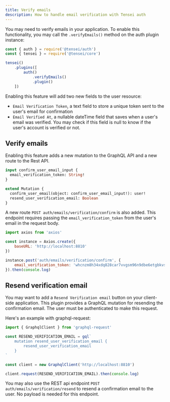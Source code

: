 ```yaml
---
title: Verify emails
description: How to handle email verification with Tensei auth
---
```


You may need to verify emails in your application. To enable this functionality, you may call the `.verifyEmails()` method on the auth plugin instance:

```js
const { auth } = require('@tensei/auth')
const { tensei } = require('@tensei/core')

tensei()
    .plugins([
        auth()
            .verifyEmails()
            .plugin()
    ])
```

Enabling this feature will add two new fields to the user resource:
- `Email Verification Token`, a text field to store a unique token sent to the user's email for confirmation
- `Email Verified At`, a nullable dateTime field that saves when a user's email was verified. You may check if this field is null to know if the user's account is verified or not.

## Verify emails
Enabling this feature adds a new mutation to the GraphQL API and a new route to the Rest API.

```graphql
input confirm_user_email_input {
  email_verification_token: String!
}

extend Mutation {
  confirm_user_email(object: confirm_user_email_input!): user!
  resend_user_verification_email: Boolean
}
```

A new route `POST auth/emails/verification/confirm` is also added. This endpoint requires passing the `email_verification_token` from the user's email in the request body.

```js
import axios from 'axios'

const instance = Axios.create({
    baseURL: 'http://localhost:8810'
})

instance.post('auth/emails/verification/confirm', {
    email_verification_token: 'whcnzm8h34xdq828car7vvgsm96n9dbe6etgbkvs'
}).then(console.log)
```

## Resend verification email
You may want to add a `Resend Verification email` button on your client-side application. This plugin provides a GraphQL mutation for resending the confirmation email. The user must be authenticated to make this request.

Here's an example with graphql-request:

```js
import { GraphqlClient } from 'graphql-request'

const RESEND_VERIFICATION_EMAIL = gql`
    mutation resend_user_verification_email {
        resend_user_verification_email
    }
`

const client = new GraphqlClient('http://localhost:8810')

client.request(RESEND_VERIFICATION_EMAIL).then(console.log)
```

You may also use the REST api endpoint `POST auth/emails/verification/resend` to resend a confirmation email to the user. No payload is needed for this endpoint.
